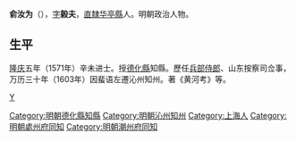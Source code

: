'''俞汝为'''（{{bd|？||？||catIdx=Y俞}}），[[表字|字]]'''毅夫'''，[[南直隸|直隸]][[华亭縣|华亭縣]]人。明朝政治人物。
==生平==
[[隆庆_(明朝)|隆庆]]五年（1571年）辛未进士。授[[德化縣|德化縣]]知縣。歷任[[兵部侍郎|兵部侍郎]]、山东按察司佥事，万历三十年（1603年）因蜚语左遷沁州知州。著《黄河考》等。

{{start box}}
{{s-off}}
{{s-before|[[吳敦本|吳敦本]]}}
{{s-title|明朝處州府同知|萬曆年間}}
{{s-after|[[周守愚|周守愚]]}}
{{end box}}

{{明朝人物小作品}}
{{隆慶五年辛未科殿試金榜}}
{{DEFAULTSORT:Yu俞}}
[[category:明朝兵部侍郎|Y]]
[[Category:明朝德化縣知縣|Category:明朝德化縣知縣]]
[[Category:明朝沁州知州|Category:明朝沁州知州]]
[[Category:上海人|Category:上海人]]
[[Category:明朝處州府同知|Category:明朝處州府同知]]
[[Category:明朝潮州府同知|Category:明朝潮州府同知]]
